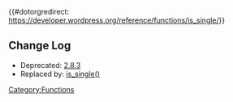 {{Deprecated}}

{{#dotorgredirect: https://developer.wordpress.org/reference/functions/is_single/}}

== Change Log ==

* Deprecated: [[Version 2.8.3|2.8.3]]
* Replaced by: [[Function Reference/is_single|is_single()]]

{{Tag Footer}}

[[Category:Functions]]